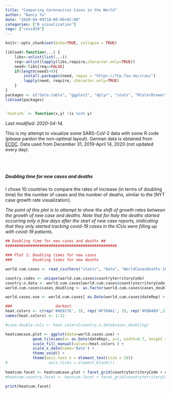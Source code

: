 ```yaml
---
title: "Comparing Coronavirus Cases in the World"
author: "Nancy Yu"
date: "2020-04-09T18:00:00+02:00"
categories: ["R visualization"]
tags: ["covid19"]
---
```


```r

knitr::opts_chunk$set(echo=TRUE, collapse = TRUE)

libload<-function(...) {
    libs<-unlist(list(...))
    req<-unlist(lapply(libs,require,character.only=TRUE))
    need<-libs[req==FALSE]
    if(length(need)>0){ 
        install.packages(need, repos = "https://ftp.fau.de/cran/")
        lapply(need, require, character.only=TRUE)
    }
}
packages <- c("data.table", "ggplot2", "dplyr", "stats", "RColorBrewer", "readr", "here", "scales")
libload(packages)


`%notin%` <- function(x,y) !(x %in% y) 

```

*Last modified: 2020-04-14.*

This is my attempt to visualize some SARS-CoV-2 data with some R code (please pardon the non-optimal layout). German data is obtained from [ECDC]. Data used from December 31, 2019-April 14, 2020 (not updated every day).

[ECDC]: https://www.ecdc.europa.eu/en/publications-data/download-todays-data-geographic-distribution-covid-19-cases-worldwide

<br/>
<br/>

##### Doubling time for new cases and deaths

I chose 10 countries to compare the rates of increase (in terms of doubling time) for the number of cases and the number of deaths, similar to the [NYT case growth rate visualization].

*The point of this plot is to attempt to show the shift of growth rates between the growth of new case and deaths. Note that for Italy the deaths started occurring only a few days after the start of new case reports, inidicating that they only started tracking covid-19 cases in the ICUs were filling up with covid-19 patients.*


[NYT visualization]: https://www.nytimes.com/interactive/2020/world/coronavirus-maps.html


```r

## Doubling time for new cases and deaths ##
#################################################

### Plot 1: Doubling times for new cases
###         Doubling times for new deaths

world.cum.cases <- read_csv(here("static", "data", "WorldCasesDeaths-10.csv"))

country.codes <- unique(world.cum.cases$countryterritoryCode)
country.n.data <- world.cum.cases[world.cum.cases$countryterritoryCode == country.codes[2],] 
world.cum.cases$cases_doubling <- as.factor(world.cum.cases$cases_doubling )

world.cases.use <- world.cum.cases[ as.Date(world.cum.cases$dateRep) > as.Date('2020-01-31'),]

###                   darkest
heat.colors <- c(rep('#AE017E', 3), rep('#F768A1', 3), rep('#FBB4B9',3), rep( '#FEEBE2', 3))
names(heat.colors) <- 1:12

#case.double.cols <- heat.colors[country.n.data$cases_doubling]

heatcumcase.plot <- ggplot(data=world.cases.use) +
            geom_tile(aes(x= as.Date(dateRep), y=1, width=0.7, height = 0.5, fill= cases_doubling)) +
            scale_fill_manual(values=heat.colors ) +
            scale_x_date(name='Date') + 
            theme_void() +
            theme(axis.text.x = element_text(size = 10)) 
#                  axis.ticks = element_blank()) 
         
heatcum.facet <- heatcumcase.plot + facet_grid(countryterritoryCode + case_type ~ .)
#heatcum.country.facet <- heatcum.facet + facet_grid(countryterritoryCode ~ .)

print(heatcum.facet)

```
<br/>
<br/>
  